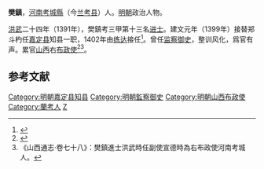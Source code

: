 '''樊鎮'''，[[河南|河南]][[考城縣|考城縣]]（今[[兰考县|兰考县]]）人。[[明朝|明朝]]政治人物。

[[洪武|洪武]]二十四年（1391年），樊鎮考三甲第十三名[[进士|进士]]。建文元年（1399年）接替郑斗杓任[[嘉定县|嘉定县]]知县一职，1402年由[[练达|练达]]接任<ref>{{cite book|author=编纂委员会  |title=《上海旧政权建置志》 |year=2001年 |publisher=上海社会科学院出版社 |location=上海 |isbn=7-80618-881-9}}</ref>。曾任[[监察御史|监察御史]]，整训风化，爲官有声。累官[[山西|山西]]右[[布政使|布政使]]<ref>{{cite book | language = zh-hans | author = 潘荣胜 | coauthors =  | title = 《明清进士录》 | url =  | date = 2006年 | location =  | publisher = [[中华书局|中华书局]] | id =  | isbn = 9787101043501 | pages = 10页 }}</ref><ref>《山西通志·卷七十八》：樊鎮進士洪武時任副使宣德時為右布政使河南考城人。</ref>。

==参考文献==
{{reflist}}
{{start box}}
{{s-off}}
{{succession box|[[郑斗杓|郑斗杓]]|[[练达|练达]]|[[嘉定县|嘉定县]][[知县|知县]]|1399年－1402年}}
{{end box}}
{{明朝人物小作品}}
{{洪武二十四年辛未科殿試金榜}}
{{DEFAULTSORT:Fan樊}}
[[Category:明朝嘉定县知县|Category:明朝嘉定县知县]]
[[Category:明朝監察御史|Category:明朝監察御史]]
[[Category:明朝山西布政使|Category:明朝山西布政使]]
[[Category:蘭考人|Category:蘭考人]]
[[Category:樊姓|Z]]